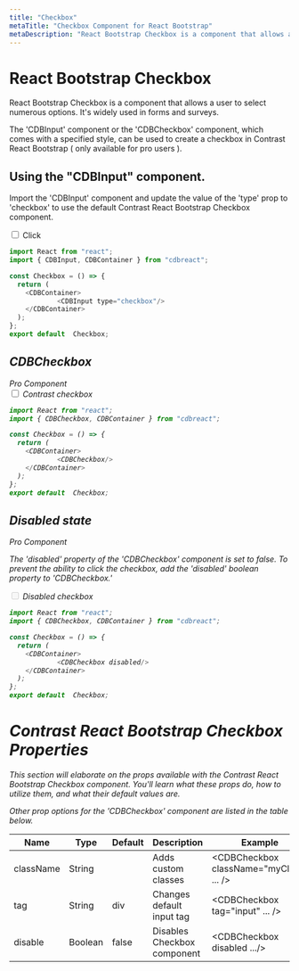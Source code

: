 ```yaml
---
title: "Checkbox"
metaTitle: "Checkbox Component for React Bootstrap"
metaDescription: "React Bootstrap Checkbox is a component that allows a user to select numerous options. It's widely used in forms and surveys."
---
```




# React Bootstrap Checkbox

React Bootstrap Checkbox is a component that allows a user to select numerous options. It's widely used in forms and surveys.

The 'CDBInput' component or the 'CDBCheckbox' component, which comes with a specified style, can be used to create a checkbox in Contrast React Bootstrap ( only available for pro users ).

## Using the "CDBInput" component.

Import the 'CDBInput' component and update the value of the 'type' prop to 'checkbox' to use the default Contrast React Bootstrap Checkbox component.

<div class="container">
      <input type="checkbox" id="check"/>
      <label class="custom-check-label ml-1" for="check"> Click</label>
</div>

```js
import React from "react";
import { CDBInput, CDBContainer } from "cdbreact";

const Checkbox = () => {
  return (
    <CDBContainer>
            <CDBInput type="checkbox"/>
    </CDBContainer>
  );
};
export default  Checkbox;
```
<i/>

## CDBCheckbox

<Link to="/product/contrast-pro"><span class="badge badge-lg badge-pro">Pro Component</span></Link>

<div class="container">
    <div class="custom-check">
        <input class="custom-check-input" type="checkbox" id="defaultCheck1"/>
        <label class="custom-check-label ml-1" for="defaultCheck1">
          Contrast checkbox
        </label>
    </div>
</div>

```js
import React from "react";
import { CDBCheckbox, CDBContainer } from "cdbreact";

const Checkbox = () => {
  return (
    <CDBContainer>
            <CDBCheckbox/>
    </CDBContainer>
  );
};
export default  Checkbox;
```

<i/>

## Disabled state

<Link to="/product/contrast-pro"><span class="badge badge-lg badge-pro">Pro Component</span></Link>

The 'disabled' property of the 'CDBCheckbox' component is set to false. To prevent the ability to click the checkbox, add the 'disabled' boolean property to 'CDBCheckbox.'

  <div class="container">
      <div class="custom-check">
          <input class="custom-check-input" type="checkbox" value="" id="defaultCheck2" disabled/>
          <label class="custom-check-label" for="defaultCheck1">
            Disabled checkbox
          </label>
      </div>
  </div>

```js
import React from "react";
import { CDBCheckbox, CDBContainer } from "cdbreact";

const Checkbox = () => {
  return (
    <CDBContainer>
            <CDBCheckbox disabled/>
    </CDBContainer>
  );
};
export default  Checkbox;
```

# Contrast React Bootstrap Checkbox Properties

This section will elaborate on the props available with the Contrast React Bootstrap Checkbox component. You'll learn what these props do, how to utilize them, and what their default values are.

Other prop options for the 'CDBCheckbox' component are listed in the table below.

| Name            | Type        | Default      |   Description| Example      |
| ------------- | ---------- | ----------- | ---------- | ----------- |
| className      | String       |              |Adds custom classes	      |     <CDBCheckbox className="myClass" ... />  |
| tag            | String       | div          | Changes default input tag | <CDBCheckbox tag="input" ... />  |
| disable        | Boolean      | false        | Disables Checkbox component | <CDBCheckbox disabled .../>  |
